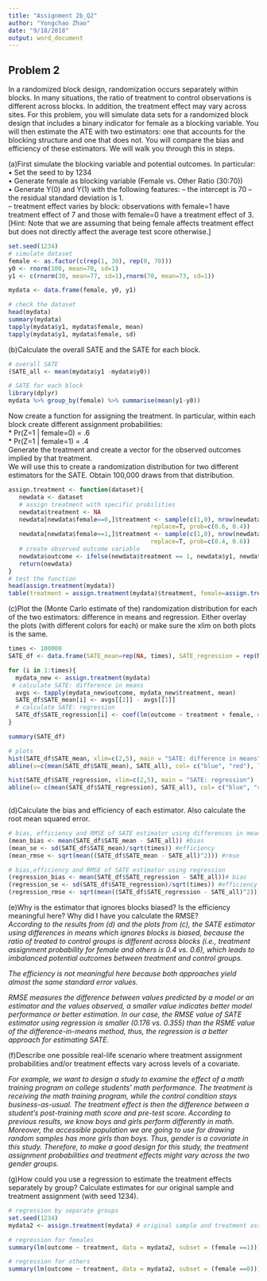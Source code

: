 ---
title: "Assignment 2b_Q2"
author: "Yongchao Zhao"
date: "9/18/2018"
output: word_document
---

## Problem 2  

In a randomized block design, randomization occurs separately within blocks. In many situations, the ratio of treatment to control observations is different across blocks. In addition, the treatment effect may vary across sites. For this problem, you will simulate data sets for a randomized block design that includes a binary indicator for female as a blocking variable. You will then estimate the ATE with two estimators: one that accounts for the blocking structure and one that does not. You will compare the bias and efficiency of these estimators. We will walk you through this in steps.  

(a)First simulate the blocking variable and potential outcomes. In particular:  
• Set the seed to by 1234  
• Generate female as blocking variable (Female vs. Other Ratio (30:70))   
• Generate Y(0) and Y(1) with the following features: – the intercept is 70 – the residual standard deviation is 1.     
– treatment effect varies by block: observations with female=1 have treatment effect of 7 and those with female=0 have a treatment effect of 3. [Hint: Note that we are assuming that being female affects treatment effect but does not directly affect the average test score otherwise.]

```{r}
set.seed(1234)
# simulate dataset
female <- as.factor(c(rep(1, 30), rep(0, 70)))
y0 <- rnorm(100, mean=70, sd=1)
y1 <- c(rnorm(30, mean=77, sd=1),rnorm(70, mean=73, sd=1))

mydata <- data.frame(female, y0, y1)

# check the dataset
head(mydata)
summary(mydata)
tapply(mydata$y1, mydata$female, mean)
tapply(mydata$y1, mydata$female, sd)

```

(b)Calculate the overall SATE and the SATE for each block.  

```{r}
# overall SATE
(SATE_all <- mean(mydata$y1 -mydata$y0))

# SATE for each block
library(dplyr)
mydata %>% group_by(female) %>% summarise(mean(y1-y0))

```
Now create a function for assigning the treatment. In particular, within each block create different assignment probabilities:  
* Pr(Z=1 | female=0) = .6  
* Pr(Z=1 | female=1) = .4  
Generate the treatment and create a vector for the observed outcomes implied by that treatment.  
We will use this to create a randomization distribution for two different estimators for the SATE. Obtain 100,000 draws from that distribution.  

```{r}
assign.treatment <- function(dataset){
   newdata <- dataset
   # assign treatment with specific probilities
   newdata$treatment <- NA   
   newdata[newdata$female==0,]$treatment <- sample(c(1,0), nrow(newdata[newdata$female==0,]), 
                                        replace=T, prob=c(0.6, 0.4))
   newdata[newdata$female==1,]$treatment <- sample(c(1,0), nrow(newdata[newdata$female==1,]), 
                                        replace=T, prob=c(0.4, 0.6))
   # create observed outcome variable
   newdata$outcome <- ifelse(newdata$treatment == 1, newdata$y1, newdata$y0)
   return(newdata)
}
# test the function
head(assign.treatment(mydata))
table(treatment = assign.treatment(mydata)$treatment, female=assign.treatment(mydata)$female)
```

(c)Plot the (Monte Carlo estimate of the) randomization distribution for each of the two estimators: difference in means and regression. Either overlay the plots (with different colors for each) or make sure the xlim on both plots is the same.

```{r}
times <- 100000
SATE_df <- data.frame(SATE_mean=rep(NA, times), SATE_regression = rep(NA, times))

for (i in 1:times){
  mydata_new <- assign.treatment(mydata)
 # calculate SATE: difference in means
  avgs <- tapply(mydata_new$outcome, mydata_new$treatment, mean)
  SATE_df$SATE_mean[i] <- avgs[[2]] - avgs[[1]]
  # calculate SATE: regression
  SATE_df$SATE_regression[i] <- coef(lm(outcome ~ treatment + female, data= mydata_new))[[2]]
}

summary(SATE_df)

# plots 
hist(SATE_df$SATE_mean, xlim=c(2,5), main = "SATE: difference in means")
abline(v=c(mean(SATE_df$SATE_mean), SATE_all), col= c("blue", "red"), lty = c(3,1))

hist(SATE_df$SATE_regression, xlim=c(2,5), main = "SATE: regression")
abline(v= c(mean(SATE_df$SATE_regression), SATE_all), col= c("blue", "red"), lty=c(3,1))
   
```

(d)Calculate the bias and efficiency of each estimator. Also calculate the root mean squared error.  

```{r}
# bias, efficiency and RMSE of SATE estimator using differences in means
(mean_bias <- mean(SATE_df$SATE_mean - SATE_all)) #bias
(mean_se <- sd(SATE_df$SATE_mean)/sqrt(times)) #efficiency
(mean_rmse <- sqrt(mean((SATE_df$SATE_mean - SATE_all)^2))) #rmse

# bias,efficiency and RMSE of SATE estimator using regression
(regression_bias <- mean(SATE_df$SATE_regression - SATE_all))# bias
(regression_se <- sd(SATE_df$SATE_regression)/sqrt(times)) #efficiency
(regression_rmse <- sqrt(mean((SATE_df$SATE_regression - SATE_all)^2))) #rmse

```

(e)Why is the estimator that ignores blocks biased? Is the efficiency meaningful here? Why did I have you calculate the RMSE?  
_According to the results from (d) and the plots from (c), the SATE estimator using differences in means which ignores blocks is biased, because the ratio of treated to control groups is different across blocks (i.e., treatment assignment probability for female and others is 0.4 vs. 0.6), which leads to imbalanced potential outcomes between treatment and control groups._  

_The efficiency is not meaningful here because both approaches yield almost the same standard error values._    

_RMSE measures the difference between values predicted by a model or an estimator and the values observed, a smaller value indicates better model performance or better estimation. In our case, the RMSE value of SATE estimator using regression is smaller (0.176 vs. 0.355) than the RSME value of the difference-in-means method, thus, the regression is a better approach for estimating SATE._  

(f)Describe one possible real-life scenario where treatment assignment probabilities and/or treatment effects vary across levels of a covariate.  

_For example, we want to design a study to examine the effect of a math training program on college students' math performance. The treatment is receiving the math training program, while the control condition stays business-as-usual. The treatment effect is then the difference between a student's post-training math score and pre-test score. According to previous results, we know boys and girls perform differently in math. Moreover, the accessible population we are going to use for drawing random samples has more girls than boys. Thus, gender is a covariate in this study. Therefore, to make a good design for this study, the treatment assignment probabilities and treatment effects might vary across the two gender groups._  


(g)How could you use a regression to estimate the treatment effects separately by group? Calculate estimates for our original sample and treatment assignment (with seed 1234).  

```{r}
# regression by separate groups
set.seed(1234)
mydata2 <- assign.treatment(mydata) # original sample and treatment assignment

# regression for females
summary(lm(outcome ~ treatment, data = mydata2, subset = (female ==1)))

# regression for others
summary(lm(outcome ~ treatment, data = mydata2, subset = (female ==0)))

```
